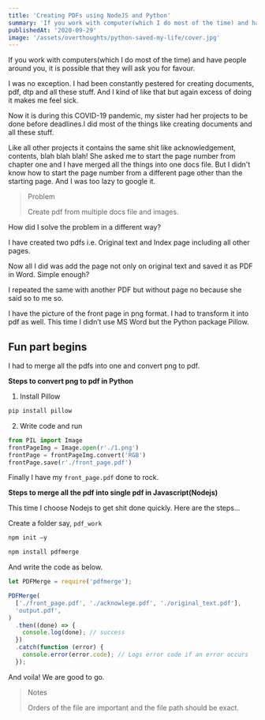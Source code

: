 ---
title: 'Creating PDFs using NodeJS and Python'
summary: 'If you work with computer(which I do most of the time) and have people around you, it is possible that they will ask you for favour. I was no exception.'
publishedAt: '2020-09-29'
image: '/assets/overthoughts/python-saved-my-life/cover.jpg'
---

If you work with computers(which I do most of the time) and have people around you, it is possible that they will ask you for favour.

I was no exception. I had been constantly pestered for creating documents, pdf, dtp and all these stuff. And I kind of like that but again excess of doing it makes me feel sick.

Now it is during this COVID-19 pandemic, my sister had her projects to be done before deadlines.I did most of the things like creating documents and all these stuff.

Like all other projects it contains the same shit like acknowledgement, contents, blah blah blah! She asked me to start the page number from chapter one and I have merged all the things into one docs file. But I didn't know how to start the page number from a different page other than the starting page. And I was too lazy to google it.

> Problem
>
> Create pdf from multiple docs file and images.

How did I solve the problem in a different way?

I have created two pdfs i.e. Original text and Index page including all other pages.

Now all I did was add the page not only on original text and saved it as PDF in Word. Simple enough?

I repeated the same with another PDF but without page no because she said so to me so.

I have the picture of the front page in png format. I had to transform it into pdf as well. This time I didn’t use MS Word but the Python package Pillow.

## Fun part begins

I had to merge all the pdfs into one and convert png to pdf.

**Steps to convert png to pdf in Python**

1. Install Pillow

```python
pip install pillow
```

2. Write code and run

```python
from PIL import Image
frontPageImg = Image.open(r'./1.png')
frontPage = frontPageImg.convert('RGB')
frontPage.save(r'./front_page.pdf')
```

Finally I have my `front_page.pdf` done to rock.

**Steps to merge all the pdf into single pdf in Javascript(Nodejs)**

This time I choose Nodejs to get shit done quickly.
Here are the steps…

Create a folder say, `pdf_work`

```js
npm init –y
```

```js
npm install pdfmerge
```

And write the code as below.

```js
let PDFMerge = require('pdfmerge');

PDFMerge(
  ['./front_page.pdf', './acknowlege.pdf', './original_text.pdf'],
  'output.pdf',
)
  .then((done) => {
    console.log(done); // success
  })
  .catch(function (error) {
    console.error(error.code); // Logs error code if an error occurs
  });
```

And voila! We are good to go.

> Notes
>
> Orders of the file are important and the file path should be exact.
